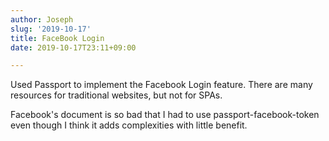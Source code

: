 ```yaml
---
author: Joseph
slug: '2019-10-17'
title: FaceBook Login
date: 2019-10-17T23:11+09:00

---
```

Used Passport to implement the Facebook Login feature. There are many resources for traditional websites, but not for SPAs.

Facebook's document is so bad that I had to use passport-facebook-token even though I think it adds complexities with little benefit.